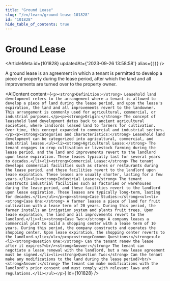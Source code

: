 ```yaml
---
title: "Ground Lease"
slug: "/en/learn/ground-lease-101828"
id: "101828"
hide_table_of_contents: true
---
```



# Ground Lease

<ArticleMeta id={101828} updatedAt={'2023-09-26 13:58:58'} alias={`[]`} />
<div className='border-solid border-b border-t-0 my-4 border-[var(--ifm-color-gray-300)]' />

A ground lease is an agreement in which a tenant is permitted to develop a piece of property during the lease period, after which the land and all improvements are turned over to the property owner.

<AIContent content={`<p><strong>Definition:</strong> Leasehold land development refers to the arrangement where a tenant is allowed to develop a piece of land during the lease period, and upon the lease's expiration, the land and all improvements revert to the landowner. This arrangement is commonly used for agricultural, commercial, or industrial purposes.</p><p><strong>Origin:</strong> The concept of leasehold land development dates back to ancient agricultural societies, where landlords leased land to farmers for cultivation. Over time, this concept expanded to commercial and industrial sectors.</p><p><strong>Categories and Characteristics:</strong> Leasehold land development can be categorized into agricultural, commercial, and industrial leases.<ul><li><strong>Agricultural Lease:</strong> The tenant engages in crop cultivation or livestock farming during the lease period, and the land and improvements revert to the landlord upon lease expiration. These leases typically last for several years to decades.</li><li><strong>Commercial Lease:</strong> The tenant develops commercial facilities such as stores or restaurants during the lease period, and these facilities revert to the landlord upon lease expiration. These leases are usually shorter, lasting for a few years.</li><li><strong>Industrial Lease:</strong> The tenant constructs industrial facilities such as factories or warehouses during the lease period, and these facilities revert to the landlord upon lease expiration. These leases are typically long-term, lasting for decades.</li></ul></p><p><strong>Case Studies:</strong><ul><li><strong>Case One:</strong> A farmer leases a piece of land for fruit cultivation with a lease term of 20 years. During this period, the farmer installs an irrigation system and plants fruit trees. Upon lease expiration, the land and all improvements revert to the landlord.</li><li><strong>Case Two:</strong> A company leases a commercial plot to build a shopping center with a lease term of 10 years. During this period, the company constructs and operates the shopping center. Upon lease expiration, the shopping center reverts to the landlord.</li></ul></p><p><strong>Common Questions:</strong><ul><li><strong>Question One:</strong> Can the tenant renew the lease after it expires?<br/><strong>Answer:</strong> The tenant can negotiate a lease renewal with the landlord, but a new lease agreement must be signed.</li><li><strong>Question Two:</strong> Can the tenant make any modifications to the land during the lease period?<br/><strong>Answer:</strong> The tenant can make modifications with the landlord's prior consent and must comply with relevant laws and regulations.</li></ul></p>`} id={101828} />
